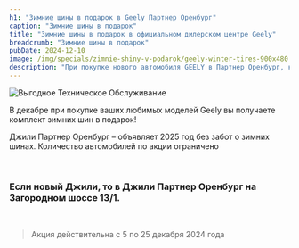 ```yaml
---
h1: "Зимние шины в подарок в Geely Партнер Оренбург"
caption: "Зимние шины в подарок"
title: "Зимние шины в подарок в официальном дилерском центре Geely"
breadcrumb: "Зимние шины в подарок"
pubDate: 2024-12-10
image: /img/specials/zimnie-shiny-v-podarok/geely-winter-tires-900x480.webp
description: "При покупке нового автомобиля GEELY в Партнер Оренбург, комплект зимних шин (4 штуки) предоставляется покупателю в подарок, данное предложение действует на весь модельный ряд Geely"
---
```



<picture>
	<source media="(min-width: 1200px)" srcset="/img/specials/zimnie-shiny-v-podarok/geely-winter-tires-1304x480.webp" />
	<source media="(min-width: 768px)" srcset="/img/specials/zimnie-shiny-v-podarok/geely-winter-tires-1080x1080.webp" />
	<source media="(min-width: 320px)" srcset="/img/specials/zimnie-shiny-v-podarok/geely-winter-tires-1080x1080.webp" />
	<img src="/img/specials/zimnie-shiny-v-podarok/geely-winter-tires-1080x1080.webp" class="w-full mb-10" alt="Выгодное Техническое Обслуживание" />
</picture>

В декабре при покупке ваших любимых моделей Geely вы получаете комплект зимних шин в подарок!

Джили Партнер Оренбург – объявляет 2025 год без забот о зимних шинах. Количество автомобилей по акции ограничено

<br/>

### **Если новый Джили, то в Джили Партнер Оренбург на Загородном шоссе 13/1.**

<br/>

<SpecialSalonsInfo dataFormName="Узнать подробнее. Зимние шины в подарок"/>

> Акция действительна с 5 по 25  декабря 2024 года
